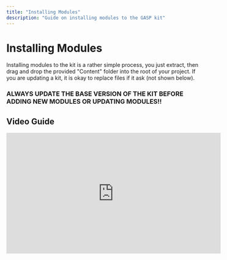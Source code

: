 ```yaml
---
title: "Installing Modules"
description: "Guide on installing modules to the GASP kit"
---
```


# Installing Modules

Installing modules to the kit is a rather simple process, you just extract, then drag and drop the provided "Content" folder into the root of your project. If you are updating a kit, it is okay to replace files if it ask (not shown below).

### ALWAYS UPDATE THE BASE VERSION OF THE KIT BEFORE ADDING NEW MODULES OR UPDATING MODULES!!

## Video Guide

<iframe width="560" height="315" src="https://www.youtube.com/embed/jC_4xAivfGE?si=0g5DUE2V4lT2GMI7" title="YouTube video player" frameborder="0" allow="accelerometer; autoplay; clipboard-write; encrypted-media; gyroscope; picture-in-picture; web-share" referrerpolicy="strict-origin-when-cross-origin" allowfullscreen></iframe>